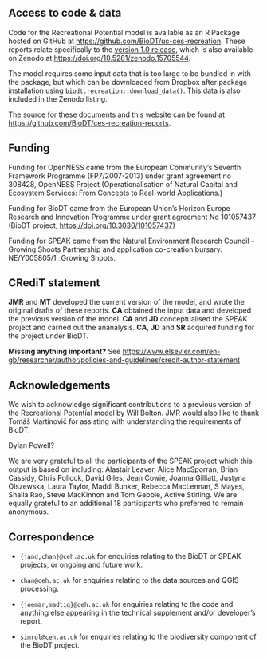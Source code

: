 ## Access to code & data {.appendix}

Code for the Recreational Potential model is available as an R Package hosted on GitHub at [https://github.com/BioDT/uc-ces-recreation](https://github.com/BioDT/uc-ces-recreation). These reports relate specifically to the [version 1.0 release](https://github.com/BioDT/uc-ces-recreation/releases/tag/v1.0), which is also available on Zenodo at [https://doi.org/10.5281/zenodo.15705544](https://doi.org/10.5281/zenodo.15705544).

The model requires some input data that is too large to be bundled in with the package, but which can be downloaded from Dropbox after package installation using `biodt.recreation::download_data()`. This data is also included in the Zenodo listing.

The source for these documents and this website can be found at [https://github.com/BioDT/ces-recreation-reports](https://github.com/BioDT/ces-recreation-reports).


## Funding {.appendix}

Funding for OpenNESS came from the European Community's Seventh Framework Programme (FP7/2007-2013) under grant agreement no 308428, OpenNESS Project (Operationalisation of Natural Capital and Ecosystem Services: From Concepts to Real-world Applications.)

Funding for BioDT came from the European Union's Horizon Europe Research and Innovation Programme under grant agreement No 101057437 (BioDT project, [https://doi.org/10.3030/101057437](https://doi.org/10.3030/101057437))

Funding for SPEAK came from the Natural Environment Research Council – Growing Shoots Partnership and application co-creation bursary. NE/Y005805/1 _Growing Shoots.

## CRediT statement {.appendix}

**JMR** and **MT** developed the current version of the model, and wrote the original drafts of these reports. **CA** obtained the input data and developed the previous version of the model. **CA** and **JD** conceptualised the SPEAK project and carried out the ananalysis. **CA**, **JD** and **SR** acquired funding for the project under BioDT.

**Missing anything important?**
See [https://www.elsevier.com/en-gb/researcher/author/policies-and-guidelines/credit-author-statement](https://www.elsevier.com/en-gb/researcher/author/policies-and-guidelines/credit-author-statement)

## Acknowledgements {.appendix}

We wish to acknowledge significant contributions to a previous version of the Recreational Potential model by Will Bolton. JMR would also like to thank Tomáš Martinovič for assisting with understanding the requirements of BioDT.

Dylan Powell?

We are very grateful to all the participants of the SPEAK project which this output is based on including: Alastair Leaver, Alice MacSporran, Brian Cassidy, Chris Pollock, David Giles, Jean Cowie, Joanna Gilliatt, Justyna Olszewska, Laura Taylor, Maddi Bunker, Rebecca MacLennan, S Mayes, Shaila Rao, Steve MacKinnon and Tom Gebbie, Active Stirling. We are equally grateful to an additional 18 participants who preferred to remain anonymous.

## Correspondence {.appendix}


- `{jand,chan}@ceh.ac.uk` for enquiries relating to the BioDT or SPEAK projects, or ongoing and future work.

- `chan@ceh.ac.uk` for enquiries relating to the data sources and QGIS processing.

- `{joemar,madtig}@ceh.ac.uk` for enquiries relating to the code and anything else appearing in the technical supplement and/or developer's report.

- `simrol@ceh.ac.uk` for enquiries relating to the biodiversity component of the BioDT project.

